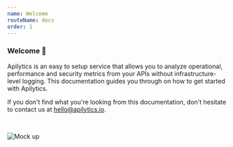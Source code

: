 ```yaml
---
name: Welcome
routeName: docs
order: 1
---
```


### Welcome 👋

Apilytics is an easy to setup service that allows you to analyze operational, performance and security metrics from your APIs without infrastructure-level logging. This documentation guides you through on how to get started with Apilytics.

If you don't find what you're looking from this documentation, don't hesitate to contact us at [hello@apilytics.io](mailto:hello@apilytics.io).

<br />

![Mock up](/mock-ups/time-frame.gif)
